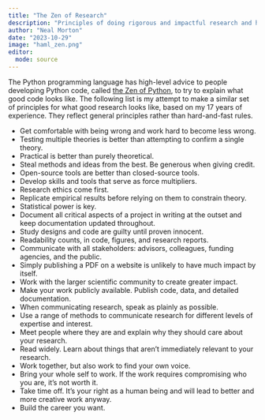 ```yaml
---
title: "The Zen of Research"
description: "Principles of doing rigorous and impactful research and having fun doing it."
author: "Neal Morton"
date: "2023-10-29"
image: "haml_zen.png"
editor: 
  mode: source
---
```


The Python programming language has high-level advice to people developing Python code, called [the Zen of Python](https://peps.python.org/pep-0020/), to try to explain what good code looks like. The following list is my attempt to make a similar set of principles for what good research looks like, based on my 17 years of experience. They reflect general principles rather than hard-and-fast rules.

-   Get comfortable with being wrong and work hard to become less wrong.
-   Testing multiple theories is better than attempting to confirm a single theory.
-   Practical is better than purely theoretical.
-   Steal methods and ideas from the best. Be generous when giving credit.
-   Open-source tools are better than closed-source tools.
-   Develop skills and tools that serve as force multipliers.
-   Research ethics come first.
-   Replicate empirical results before relying on them to constrain theory.
-   Statistical power is key.
-   Document all critical aspects of a project in writing at the outset and keep documentation updated throughout.
-   Study designs and code are guilty until proven innocent.
-   Readability counts, in code, figures, and research reports.
-   Communicate with all stakeholders: advisors, colleagues, funding agencies, and the public.
-   Simply publishing a PDF on a website is unlikely to have much impact by itself.
-   Work with the larger scientific community to create greater impact.
-   Make your work publicly available. Publish code, data, and detailed documentation.
-   When communicating research, speak as plainly as possible.
-   Use a range of methods to communicate research for different levels of expertise and interest.
-   Meet people where they are and explain why they should care about your research.
-   Read widely. Learn about things that aren't immediately relevant to your research.
-   Work together, but also work to find your own voice.
-   Bring your whole self to work. If the work requires compromising who you are, it's not worth it.
-   Take time off. It's your right as a human being and will lead to better and more creative work anyway.
-   Build the career you want.
